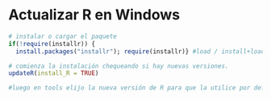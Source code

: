 # Actualizar R en Windows

```r
# instalar o cargar el paquete
if(!require(installr)) {
  install.packages("installr"); require(installr)} #load / install+load installr

# comienza la instalación chequeando si hay nuevas versiones. 
updateR(install_R = TRUE) 

#luego en tools elijo la nueva versión de R para que la utilice por defecto

```


